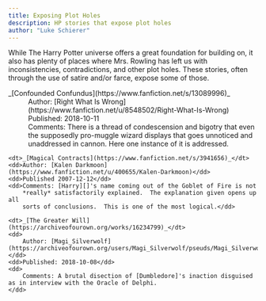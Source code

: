 ```yaml
---
title: Exposing Plot Holes
description: HP stories that expose plot holes
author: "Luke Schierer"
---
```


While The Harry Potter universe offers a great foundation for building on, it also has plenty
of places where Mrs. Rowling has left us with inconsistencies, contradictions, and other plot
holes.  These stories, often through the use of satire and/or farce, expose some of those.

<dl>
    <dt>_[Confounded Confundus](https://www.fanfiction.net/s/13089996)_</dt>
    <dd>Author: [Right What Is Wrong](https://www.fanfiction.net/u/8548502/Right-What-Is-Wrong)</dd>
    <dd>Published: 2018-10-11</dd>
    <dd>Comments: There is a thread of condescension and bigotry that even the supposedly pro-muggle
        wizard displays that goes unnoticed and unaddressed in cannon.  Here one instance of it is addressed.</dd>

    <dt>_[Magical Contracts](https://www.fanfiction.net/s/3941656)_</dt>
    <dd>Author: [Kalen Darkmoon](https://www.fanfiction.net/u/400655/Kalen-Darkmoon)</dd>
    <dd>Published 2007-12-12</dd>
    <dd>Comments: [Harry][]'s name coming out of the Goblet of Fire is not
        *really* satisfactorily explained.  The explanation given opens up all
        sorts of conclusions.  This is one of the most logical.</dd>

    <dt>_[The Greater Will](https://archiveofourown.org/works/16234799)_</dt>
    <dd>
        Author: [Magi_Silverwolf](https://archiveofourown.org/users/Magi_Silverwolf/pseuds/Magi_Silverwolf)
    </dd>
    <dd>Published: 2018-10-08</dd>
    <dd>
        Comments: A brutal disection of [Dumbledore]'s inaction disguised as in interview with the Oracle of Delphi.
    </dd>
</dl>

[Harry]: </harrypedia/people/potter/harry_james>

[Dumbledore]: /harrypedia/people/dumbledore/albus_percival_wulfric_brian/